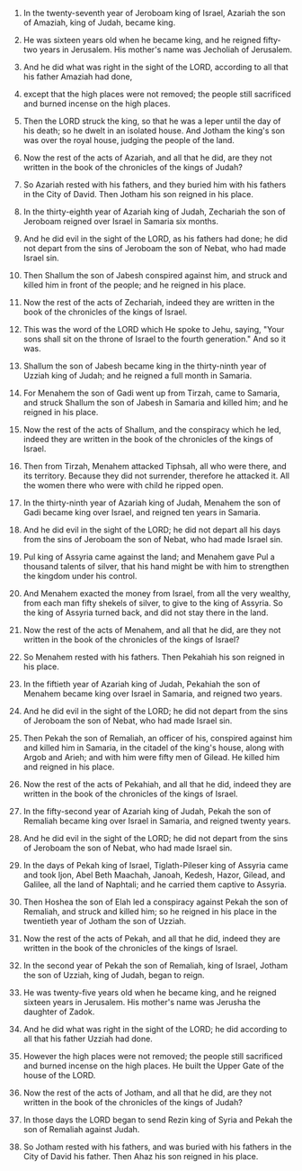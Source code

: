 
1. In the twenty-seventh year of Jeroboam king of Israel, Azariah the son of Amaziah, king of Judah, became king.

2. He was sixteen years old when he became king, and he reigned fifty-two years in Jerusalem. His mother's name was Jecholiah of Jerusalem.

3. And he did what was right in the sight of the LORD, according to all that his father Amaziah had done,

4. except that the high places were not removed; the people still sacrificed and burned incense on the high places.

5. Then the LORD struck the king, so that he was a leper until the day of his death; so he dwelt in an isolated house. And Jotham the king's son was over the royal house, judging the people of the land.

6. Now the rest of the acts of Azariah, and all that he did, are they not written in the book of the chronicles of the kings of Judah?

7. So Azariah rested with his fathers, and they buried him with his fathers in the City of David. Then Jotham his son reigned in his place.

8. In the thirty-eighth year of Azariah king of Judah, Zechariah the son of Jeroboam reigned over Israel in Samaria six months.

9. And he did evil in the sight of the LORD, as his fathers had done; he did not depart from the sins of Jeroboam the son of Nebat, who had made Israel sin.

10. Then Shallum the son of Jabesh conspired against him, and struck and killed him in front of the people; and he reigned in his place.

11. Now the rest of the acts of Zechariah, indeed they are written in the book of the chronicles of the kings of Israel.

12. This was the word of the LORD which He spoke to Jehu, saying, "Your sons shall sit on the throne of Israel to the fourth generation." And so it was.

13. Shallum the son of Jabesh became king in the thirty-ninth year of Uzziah king of Judah; and he reigned a full month in Samaria.

14. For Menahem the son of Gadi went up from Tirzah, came to Samaria, and struck Shallum the son of Jabesh in Samaria and killed him; and he reigned in his place.

15. Now the rest of the acts of Shallum, and the conspiracy which he led, indeed they are written in the book of the chronicles of the kings of Israel.

16. Then from Tirzah, Menahem attacked Tiphsah, all who were there, and its territory. Because they did not surrender, therefore he attacked it. All the women there who were with child he ripped open.

17. In the thirty-ninth year of Azariah king of Judah, Menahem the son of Gadi became king over Israel, and reigned ten years in Samaria.

18. And he did evil in the sight of the LORD; he did not depart all his days from the sins of Jeroboam the son of Nebat, who had made Israel sin.

19. Pul king of Assyria came against the land; and Menahem gave Pul a thousand talents of silver, that his hand might be with him to strengthen the kingdom under his control.

20. And Menahem exacted the money from Israel, from all the very wealthy, from each man fifty shekels of silver, to give to the king of Assyria. So the king of Assyria turned back, and did not stay there in the land.

21. Now the rest of the acts of Menahem, and all that he did, are they not written in the book of the chronicles of the kings of Israel?

22. So Menahem rested with his fathers. Then Pekahiah his son reigned in his place.

23. In the fiftieth year of Azariah king of Judah, Pekahiah the son of Menahem became king over Israel in Samaria, and reigned two years.

24. And he did evil in the sight of the LORD; he did not depart from the sins of Jeroboam the son of Nebat, who had made Israel sin.

25. Then Pekah the son of Remaliah, an officer of his, conspired against him and killed him in Samaria, in the citadel of the king's house, along with Argob and Arieh; and with him were fifty men of Gilead. He killed him and reigned in his place.

26. Now the rest of the acts of Pekahiah, and all that he did, indeed they are written in the book of the chronicles of the kings of Israel.

27. In the fifty-second year of Azariah king of Judah, Pekah the son of Remaliah became king over Israel in Samaria, and reigned twenty years.

28. And he did evil in the sight of the LORD; he did not depart from the sins of Jeroboam the son of Nebat, who had made Israel sin.

29. In the days of Pekah king of Israel, Tiglath-Pileser king of Assyria came and took Ijon, Abel Beth Maachah, Janoah, Kedesh, Hazor, Gilead, and Galilee, all the land of Naphtali; and he carried them captive to Assyria.

30. Then Hoshea the son of Elah led a conspiracy against Pekah the son of Remaliah, and struck and killed him; so he reigned in his place in the twentieth year of Jotham the son of Uzziah.

31. Now the rest of the acts of Pekah, and all that he did, indeed they are written in the book of the chronicles of the kings of Israel.

32. In the second year of Pekah the son of Remaliah, king of Israel, Jotham the son of Uzziah, king of Judah, began to reign.

33. He was twenty-five years old when he became king, and he reigned sixteen years in Jerusalem. His mother's name was Jerusha the daughter of Zadok.

34. And he did what was right in the sight of the LORD; he did according to all that his father Uzziah had done.

35. However the high places were not removed; the people still sacrificed and burned incense on the high places. He built the Upper Gate of the house of the LORD.

36. Now the rest of the acts of Jotham, and all that he did, are they not written in the book of the chronicles of the kings of Judah?

37. In those days the LORD began to send Rezin king of Syria and Pekah the son of Remaliah against Judah.

38. So Jotham rested with his fathers, and was buried with his fathers in the City of David his father. Then Ahaz his son reigned in his place.


